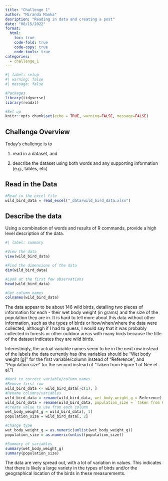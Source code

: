```yaml
---
title: "Challenge 1"
author: "Miranda Manka"
desription: "Reading in data and creating a post"
date: "08/15/2022"
format:
  html:
    toc: true
    code-fold: true
    code-copy: true
    code-tools: true
categories:
  - challenge_1
---
```


```r
#| label: setup
#| warning: false
#| message: false

#Packages
library(tidyverse)
library(readxl)

#Set up
knitr::opts_chunk$set(echo = TRUE, warning=FALSE, message=FALSE)

```

## Challenge Overview

Today's challenge is to

1)  read in a dataset, and

2)  describe the dataset using both words and any supporting information (e.g., tables, etc)

## Read in the Data

```r
#Read in the excel file
wild_bird_data = read_excel("_data/wild_bird_data.xlsx")
```


## Describe the data

Using a combination of words and results of R commands, provide a high level description of the data.


```r
#| label: summary

#View the data
view(wild_bird_data)

#Find the dimensions of the data
dim(wild_bird_data)

#Look at the first few observations
head(wild_bird_data)

#Get column names
colnames(wild_bird_data)

```

The data appear to be about 146 wild birds, detailing two pieces of information for each - their wet body weight (in grams) and the size of the population they are in. It is hard to tell more about this data without other information, such as the types of birds or how/when/where the data were collected, although if I had to guess, I would say that it was probably collected in forests or other outdoor areas with many birds because the title of the dataset indicates they are wild birds.

Interestingly, the actual variable names seem to be in the next row instead of the labels the data currently has (the variables should be "Wet body weight [g]" for the first variable/column instead of "Reference", and "Population size" for the second instead of "Taken from Figure 1 of Nee et al.")

```r
#Work to correct variable/column names
#Remove first row
wild_bird_data <- wild_bird_data[-c(1), ]
#Rename columns/variables
wild_bird_data = rename(wild_bird_data, wet_body_weight_g = Reference)
wild_bird_data = rename(wild_bird_data, population_size = `Taken from Figure 1 of Nee et al.`)
#Create value to use from each column
wet_body_weight_g = wild_bird_data[, 1]
population_size = wild_bird_data[, 2]

#Change type
wet_body_weight_g = as.numeric(unlist(wet_body_weight_g))
population_size = as.numeric(unlist(population_size))

#Summary of variables
summary(wet_body_weight_g)
summary(population_size)

```
The data are very spread out, with a lot of variation in values. This indicates that there is likely a large variety in the types of birds and/or the geographical location of the birds in these measurements.

